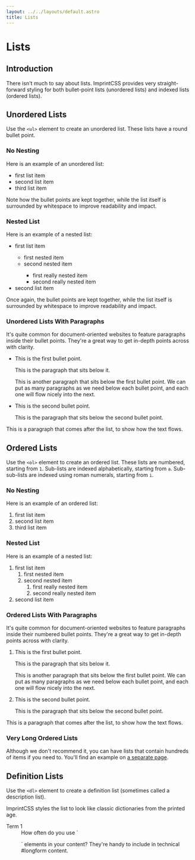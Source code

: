 ```yaml
---
layout: ../../layouts/default.astro
title: Lists
---
```


# Lists

## Introduction

There isn't much to say about lists. ImprintCSS provides very straight-forward styling for both bullet-point lists (unordered lists) and indexed lists (ordered lists).

## Unordered Lists

Use the `<ul>` element to create an unordered list. These lists have a round bullet point.

### No Nesting

Here is an example of an unordered list:

* first list item
* second list item
* third list item

Note how the bullet points are kept together, while the list itself is surrounded by whitespace to improve readability and impact.

### Nested List

Here is an example of a nested list:

<ul>
    <li>first list item</li>
    <ul>
        <li>first nested item</li>
        <li>second nested item</li>
        <ul>
            <li>first really nested item</li>
            <li>second really nested item</li>
        </ul>
    </ul>
    <li>second list item</li>
</ul>

Once again, the bullet points are kept together, while the list itself is surrounded by whitespace to improve readability and impact.

### Unordered Lists With Paragraphs

It's quite common for document-oriented websites to feature paragraphs inside their bullet points. They're a great way to get in-depth points across with clarity.

* This is the first bullet point.

  This is the paragraph that sits below it.

  This is another paragraph that sits below the first bullet point. We can put as many paragraphs as we need below each bullet point, and each one will flow nicely into the next.

* This is the second bullet point.

  This is the paragraph that sits below the second bullet point.

This is a paragraph that comes after the list, to show how the text flows.

## Ordered Lists

Use the `<ol>` element to create an ordered list. These lists are numbered, starting from `1`. Sub-lists are indexed alphabetically, starting from `a`. Sub-sub-lists are indexed using roman numerals, starting from `i`.

### No Nesting

Here is an example of an ordered list:

1. first list item
1. second list item
1. third list item

### Nested List

Here is an example of a nested list:

1. first list item
   1. first nested item
   1. second nested item
      1. first really nested item
      1. second really nested item
1. second list item

### Ordered Lists With Paragraphs

It's quite common for document-oriented websites to feature paragraphs inside their numbered bullet points. They're a great way to get in-depth points across with clarity.

1. This is the first bullet point.

    This is the paragraph that sits below it.

    This is another paragraph that sits below the first bullet point. We can put as many paragraphs as we need below each bullet point, and each one will flow nicely into the next.

2. This is the second bullet point.

    This is the paragraph that sits below the second bullet point.

This is a paragraph that comes after the list, to show how the text flows.


### Very Long Ordered Lists

Although we don't recommend it, you can have lists that contain hundreds of items if you need to. You'll find an example on [a separate page](long-list.html).

## Definition Lists

Use the `<dl>` element to create a definition list (sometimes called a description list).

ImprintCSS styles the list to look like classic dictionaries from the printed age.

<dl>
    <dt>Term 1</dt>
    <dd markdown="1">How often do you use `<dl>` elements in your content? They're handy to include in technical #longform content.</dd>
</dl>